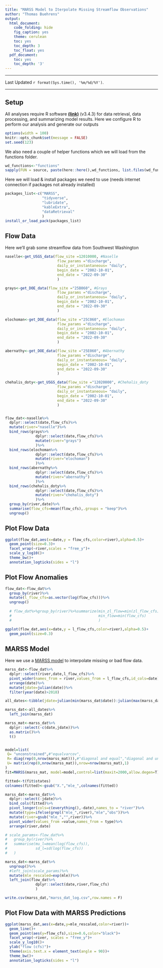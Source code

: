 ```yaml
---
title: "MARSS Model to Iterpolate Missing Streamflow Observations"
author: "Thomas Buehrens"
output:
  html_document:
    code_folding: hide
    fig_caption: yes
    theme: cerulean
    toc: yes
    toc_depth: 3
    toc_float: yes
  pdf_document:
    toc: yes
    toc_depth: '3'
---
```


***

Last Updated `r format(Sys.time(), '%m/%d/%Y')`.

***


## Setup
All analyses require R software [**(link)**](https://cran.r-project.org/) (v3.4.3) for data retrieval, data processing, and summarizing model results. Here we configure R to perform our analysis and generate our outputs
```r
options(width = 100)
knitr::opts_chunk$set(message = FALSE)
set.seed(123)
```

We also need a couple of helper functions which we will load from the functions folder.
```r
wd_functions<-"functions"
sapply(FUN = source, paste(here::here(),wd_functions, list.files(wd_functions), sep="/"))
```

Here we will load & install packages we need to use (needs internet connection if packages not already installed)
```r
packages_list<-c("MARSS",
                 "tidyverse",
                 "lubridate", 
                 "kableExtra",
                 "dataRetrieval"
                 ) 
install_or_load_pack(packages_list)
```

## Flow Data
Here we'll grab some streamflow data from Southwest Washington
```r
naselle<-get_USGS_data(flow_site =12010000, #Naselle
                        flow_params ="discharge",
                        daily_or_instantaneous= "daily",
                        begin_date = "2002-10-01",
                        end_date = "2022-09-30"
                        )

grays<-get_DOE_data(flow_site ="25B060", #Grays
                        flow_params ="discharge",
                        daily_or_instantaneous= "daily",
                        begin_date = "2002-10-01",
                        end_date = "2022-09-30"
                        )

elochoman<-get_DOE_data(flow_site ="25C060", #Elochoman
                        flow_params ="discharge",
                        daily_or_instantaneous= "daily",
                        begin_date = "2002-10-01",
                        end_date = "2022-09-30"
                        )

abernathy<-get_DOE_data(flow_site ="25E060", #Abernathy
                        flow_params ="discharge",
                        daily_or_instantaneous= "daily",
                        begin_date = "2002-10-01",
                        end_date = "2022-09-30"
                        )

chehalis_doty<-get_USGS_data(flow_site ="12020000", #Chehalis_doty
                        flow_params ="discharge",
                        daily_or_instantaneous= "daily",
                        begin_date = "2002-10-01",
                        end_date = "2022-09-30"
                        )


flow_dat<-naselle%>%
  dplyr::select(date,flow_cfs)%>%
  mutate(river="naselle")%>%
  bind_rows(grays%>%
              dplyr::select(date,flow_cfs)%>%
              mutate(river="grays")
              )%>%
  bind_rows(elochoman%>%
              dplyr::select(date,flow_cfs)%>%
              mutate(river="elochoman")
              )%>%
  bind_rows(abernathy%>%
              dplyr::select(date,flow_cfs)%>%
              mutate(river="abernathy")
              )%>%
  bind_rows(chehalis_doty%>%
              dplyr::select(date,flow_cfs)%>%
              mutate(river="chehalis_doty")
              )%>%
  group_by(river,date)%>%
  summarise(flow_cfs=mean(flow_cfs),.groups = "keep")%>%
  ungroup()
```

## Plot Flow Data
```r
ggplot(flow_dat,aes(x=date,y = flow_cfs,color=river),alpha=0.5)+
  geom_point(size=0.3)+
  facet_wrap(~river,scales = "free_y")+
  scale_y_log10()+
  theme_bw()+
  annotation_logticks(sides = "l") 
```

## Plot Flow Anomalies
```r
flow_dat<-flow_dat%>%
  group_by(river)%>%
  mutate(l_flow_cfs=as.vector(log(flow_cfs)))%>%
  ungroup()
  
  # flow_dat%>%group_by(river)%>%summarize(min_zl_flow=min(zl_flow_cfs),
  #                                        min_flow=min(flow_cfs)
  #                                        )

ggplot(flow_dat,aes(x=date,y = l_flow_cfs,color=river),alpha=0.5)+
  geom_point(size=0.3)
```

## MARSS Model 
Here we use a [MARSS model](https://cran.r-project.org/web/packages/MARSS/citation.html) to interpolate missing or bad flow data.
```r
marss_dat<-flow_dat%>%
  dplyr::select(river,date,l_flow_cfs)%>%
  pivot_wider(names_from = river,values_from = l_flow_cfs,id_cols=date)%>%
  arrange(date)%>%
  mutate(jdate=julian(date))%>%
  filter(year(date)>2018)

all_dates<-tibble(jdate=julian(min(marss_dat$date)):julian(max(marss_dat$date)))

marss_dat<-all_dates%>%
  left_join(marss_dat)

marss_mat<-marss_dat%>%
  dplyr::select(-c(date,jdate))%>%
  as.matrix()%>%
  t()


model=list(
 Q= "unconstrained",#"equalvarcov",
 R= diag(rep(0,nrow(marss_mat))),#"diagonal and equal","diagonal and unequal",
 U= matrix(rep(0,nrow(marss_mat)),nrow=nrow(marss_mat),1)
)
fit=MARSS(marss_mat, model=model,control=list(maxit=2000,allow.degen=T))

fitted<-t(fit$states)
colnames(fitted)<-gsub("X.","mle_",colnames(fitted))

marss_dat<-marss_dat%>%
  dplyr::select(-jdate)%>%
  bind_cols(fitted)%>%
  pivot_longer(cols=c(everything(),-date),names_to = "river")%>%
  mutate(type=ifelse(grepl("mle_",river),"mle","obs"))%>%
  mutate(river=gsub("mle_","",river))%>%
  pivot_wider(values_from =value,names_from = type)%>%
  arrange(river,date)

# scale_params<-flow_dat%>%
#   group_by(river)%>%
#   summarise(mu_l=mean(log(flow_cfs)),
#             sd_l=sd(log(flow_cfs))
#   )

marss_dat<-marss_dat%>%
  ungroup()%>%
  #left_join(scale_params)%>%
  mutate(mle_rescaled=exp(mle))%>%
  left_join(flow_dat%>%
              dplyr::select(date,river,flow_cfs)
              )

write.csv(marss_dat,"marss_dat_log.csv",row.names = F)
```

## Plot Flow Data with MARSS Predictions
```r
ggplot(marss_dat,aes(x=date,y=mle_rescaled,color=river))+
  geom_line()+
  geom_point(aes(y=flow_cfs),size=0.6,color="black")+
  facet_wrap(~river, scales = "free_y")+
  scale_y_log10()+
  ylab("flow (cfs)")+
  theme(axis.text.x = element_text(angle = 90))+
  theme_bw()+
  annotation_logticks(sides = "l") 
```
